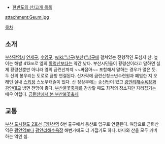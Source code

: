 * [[한반도의 산/고개 목록]]

attachment:Geum.jpg

{{{+2 金蓮山}}}

[[목차]]
== 소개 ==
[[부산광역시]] [[연제구]], [[수영구]], [[wiki:"남구(부산)"남구]]에 걸쳐있는 전형적인 도심지 산. 높이는 해발 413m로 옆의 [[황령산]]보다는 약간 낮다. 부산시민들이 황령산이라고 말하면 실제 황령산뿐만 아니라 옆의 금련산까지 ~~싸잡아~~ 포함해서 말하는 경우가 많은 듯. 두 산의 봉우리는 도로로 금방 연결된다. 산자락에 금련산청소년수련원과 폐업한 지 오래인 실내 [[스키장]] 스노우캐슬이 있다. 산 정상부에는 송신탑이 있고 [[광안리해수욕장]]과 [[광안대교]] 방면 전망이 좋다. [[부산불꽃축제]]를 감상할 때도 최적의 장소지만 자리잡기는 매우 어렵다. [http://blog.naver.com/w12ci/220167932892 금련산에서 본 부산불꽃축제]

== 교통 ==
[[부산 도시철도 2호선]] [[금련산역]] 6번 출구에서 등산로 입구로 연결된다. 여담으로 금련산역은 [[광안역]]보다 [[광안리해수욕장]] 해변가에도 더 가깝기도 하다. 바다와 산을 모두 커버하는 역인 셈.
